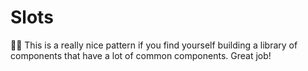 # Slots

👨‍💼 This is a really nice pattern if you find yourself building a library of
components that have a lot of common components. Great job!
